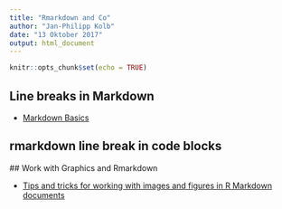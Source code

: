 ```yaml
---
title: "Rmarkdown and Co"
author: "Jan-Philipp Kolb"
date: "13 Oktober 2017"
output: html_document
---
```


```r
knitr::opts_chunk$set(echo = TRUE)
```

## Line breaks in Markdown

- [Markdown Basics](http://rmarkdown.rstudio.com/authoring_basics.html) 

## rmarkdown line break in code blocks

 ## Work with Graphics and Rmarkdown
 
 - [Tips and tricks for working with images and figures in R Markdown documents](https://www.zevross.com/blog/2017/06/19/tips-and-tricks-for-working-with-images-and-figures-in-r-markdown-documents/)